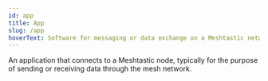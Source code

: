 ```yaml
---
id: app
title: App
slug: /app
hoverText: Software for messaging or data exchange on a Meshtastic network.
---
```


An application that connects to a Meshtastic node, typically for the purpose of sending or receiving data through the mesh network.
